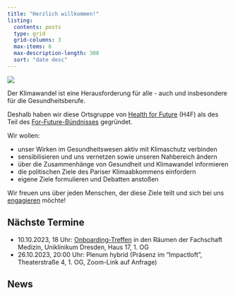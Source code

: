 ```yaml
---
title: "Herzlich willkommen!"
listing:
  contents: posts
  type: grid
  grid-columns: 3
  max-items: 6
  max-description-length: 300
  sort: "date desc"
---
```


![](/images/banner.jpg)

Der Klimawandel ist eine Herausforderung für alle - auch und insbesondere für die Gesundheitsberufe.

Deshalb haben wir diese Ortsgruppe von [Health for Future](https://healthforfuture.de/) (H4F) als des Teil des [For-Future-Bündnisses](https://www.for-future-buendnis.de/) gegründet.

Wir wollen:

* unser Wirken im Gesundheitswesen aktiv mit Klimaschutz verbinden
* sensibilisieren und uns vernetzen sowie unseren Nahbereich ändern
* über die Zusammenhänge von Gesundheit und Klimawandel informieren
* die politischen Ziele des Pariser Klimaabkommens einfordern
* eigene Ziele formulieren und Debatten anstoßen

Wir freuen uns über jeden Menschen, der diese Ziele teilt und sich bei uns [engagieren](mitmachen.qmd) möchte!

## Nächste Termine
<!-- * 26.04.2023, 19:00 Uhr: Treffen der AG Ernährung im Café Andalieb -->
<!-- * 03.05.2023, 20:00 Uhr: Treffen der [AG Politikergespräche](/arbeitsgruppen/politikergespraeche.qmd) per Zoom (Link auf Anfrage) -->
<!-- * 12.05.2023, 16:30 Uhr: Treffen der [AG Lehre](/arbeitsgruppen/lehre.qmd) per Zoom (Link auf Anfrage) -->
<!-- * 24.05.2023, 18:00 Treffen der [AG Ernährung](/arbeitsgruppen/ernaehrung.qmd). Ort: Theaterstraße 4, Klingeln bei „impactloft“ 1. OG! -->
<!-- * 24.05.2023, 20:00 Uhr: Plenum hybrid (Präsenz in den Räumen von "impactloft", Theaterstraße 4, 1. Obergeschoss, 01067 Dresden, Zoom-Link auf Anfrage) -->
<!-- * 20.6.2023, 9:00 Uhr: Treffen der [AG Koordination](/arbeitsgruppen/koordination.qmd) im Café Milchmädchen -->
<!-- * 29.6.2023, 20:00 Uhr: Plenum hybrid (Präsenz in den Räumen des Fachschaftsrates Medizin am Uniklinik Dresden, Zoom-Link auf Anfrage) -->
<!-- * 29.8.2023, 20:00 Uhr: Plenum hybrid (Präsenz vorraussichtlich auf dem Gelände des Uniklinikums, Haus 17, 1. OG - Räume des Fachschaftsrates Medizin, Zoom-Link auf Anfrage) -->
<!-- * 13.9.2023, 19:00 Uhr: Macht Hitze krank? Risiken und Nebenwirkungen der Klimakrise - [Symposium im Hygienemuseum](https://www.dhmd.de/veranstaltungen/kalender/veranstaltungsdetails/685/macht+hitze+krank/2023-09-13) -->
<!-- * 15.9.2023, 13:00 Uhr, Postplatz: Globaler Klimastreik - mehr Infos [auf der deutschlandweiten Fridays-For-Future-Seite](https://fridaysforfuture.de/klimastreik/) und [auf der Dresdner Seite](https://fffdd.de/aktion/2023-09-15-globaler-klimastreik/)! -->
<!-- <!-- Präsenz in den Räumen von "impactloft", Theaterstraße 4, 1. Obergeschoss, 01067 Dresden,  -->
<!-- * 2.10.2023: Treffen der AG Ernähung in Striese (genaue Adresse auf Anfrage) -->
* 10.10.2023, 18 Uhr: [Onboarding-Treffen](/posts/2023-09-07-einladung-zum-onboarding/index.qmd) in den Räumen der Fachschaft Medizin, Uniklinikum Dresden, Haus 17, 1. OG
* 26.10.2023, 20:00 Uhr: Plenum hybrid (Präsenz im “Impactloft”, Theaterstraße 4, 1. OG, Zoom-Link auf Anfrage)


## News